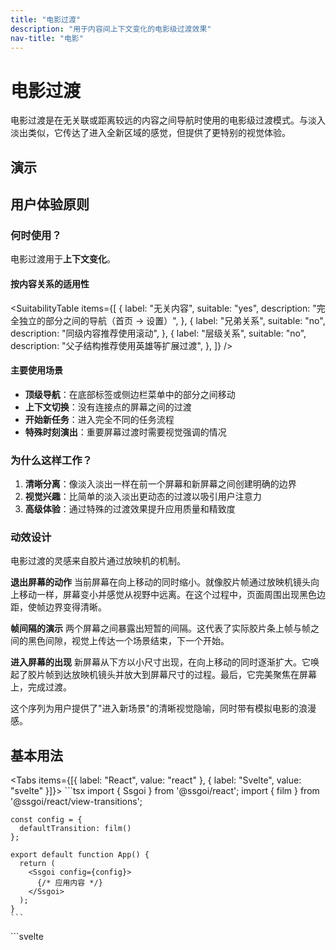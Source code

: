 ```yaml
---
title: "电影过渡"
description: "用于内容间上下文变化的电影级过渡效果"
nav-title: "电影"
---
```


# 电影过渡

电影过渡是在无关联或距离较远的内容之间导航时使用的电影级过渡模式。与淡入淡出类似，它传达了进入全新区域的感觉，但提供了更特别的视觉体验。

## 演示

<ViewTransitionDemo type="film" />

## 用户体验原则

### 何时使用？

电影过渡用于**上下文变化**。

#### 按内容关系的适用性

<SuitabilityTable
  items={[
    {
      label: "无关内容",
      suitable: "yes",
      description: "完全独立的部分之间的导航（首页 → 设置）",
    },
    {
      label: "兄弟关系",
      suitable: "no",
      description: "同级内容推荐使用滚动",
    },
    {
      label: "层级关系",
      suitable: "no",
      description: "父子结构推荐使用英雄等扩展过渡",
    },
  ]}
/>

#### 主要使用场景

- **顶级导航**：在底部标签或侧边栏菜单中的部分之间移动
- **上下文切换**：没有连接点的屏幕之间的过渡
- **开始新任务**：进入完全不同的任务流程
- **特殊时刻演出**：重要屏幕过渡时需要视觉强调的情况

### 为什么这样工作？

1. **清晰分离**：像淡入淡出一样在前一个屏幕和新屏幕之间创建明确的边界
2. **视觉兴趣**：比简单的淡入淡出更动态的过渡以吸引用户注意力
3. **高级体验**：通过特殊的过渡效果提升应用质量和精致度

### 动效设计

电影过渡的灵感来自胶片通过放映机的机制。

**退出屏幕的动作**
当前屏幕在向上移动的同时缩小。就像胶片帧通过放映机镜头向上移动一样，屏幕变小并感觉从视野中远离。在这个过程中，页面周围出现黑色边距，使帧边界变得清晰。

**帧间隔的演示**
两个屏幕之间暴露出短暂的间隔。这代表了实际胶片条上帧与帧之间的黑色间隙，视觉上传达一个场景结束，下一个开始。

**进入屏幕的出现**
新屏幕从下方以小尺寸出现，在向上移动的同时逐渐扩大。它唤起了胶片帧到达放映机镜头并放大到屏幕尺寸的过程。最后，它完美聚焦在屏幕上，完成过渡。

这个序列为用户提供了"进入新场景"的清晰视觉隐喻，同时带有模拟电影的浪漫感。

## 基本用法

<Tabs items={[{ label: "React", value: "react" }, { label: "Svelte", value: "svelte" }]}>
  <TabPanel value="react">
    ```tsx
    import { Ssgoi } from '@ssgoi/react';
    import { film } from '@ssgoi/react/view-transitions';

    const config = {
      defaultTransition: film()
    };

    export default function App() {
      return (
        <Ssgoi config={config}>
          {/* 应用内容 */}
        </Ssgoi>
      );
    }
    ```

  </TabPanel>
  <TabPanel value="svelte">
    ```svelte
    <script>
      import { Ssgoi } from '@ssgoi/svelte';
      import { film } from '@ssgoi/svelte/view-transitions';

      const config = {
        defaultTransition: film()
      };
    </script>

    <Ssgoi {config}>
      <slot />
    </Ssgoi>
    ```

  </TabPanel>
</Tabs>

## 实际示例

### 1. 标签导航

在底部标签栏或顶部标签中的主要部分之间导航：

<Tabs items={[{ label: "React", value: "react" }, { label: "Svelte", value: "svelte" }]}>
  <TabPanel value="react">
    ```tsx
    const config = {
      transitions: [
        {
          from: '/home',
          to: '/profile',
          transition: film(),
          symmetric: true
        },
        {
          from: '/home',
          to: '/settings',
          transition: film(),
          symmetric: true
        }
      ]
    };
    ```
  </TabPanel>
  <TabPanel value="svelte">
    ```svelte
    <script>
      const config = {
        transitions: [
          {
            from: '/home',
            to: '/profile',
            transition: film(),
            symmetric: true
          },
          {
            from: '/home',
            to: '/settings',
            transition: film(),
            symmetric: true
          }
        ]
      };
    </script>
    ```
  </TabPanel>
</Tabs>

## 无障碍性

- 设置`prefers-reduced-motion`时自动禁用动画
- 屏幕阅读器在过渡期间正确识别内容更改
- 完全兼容键盘导航

## 最佳实践

### ✅ 应该

- 默认用于顶级导航
- 内容完全改变时使用
- 需要特殊品牌体验时使用

### ❌ 不应该

- 不要用于相关内容之间的导航（使用滑动或滚动）
- 避免过于复杂的动画（用户可能感到晕眩）
- 不要用于部分UI更改